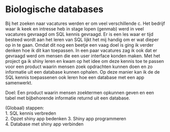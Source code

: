 # Biologische databases

Bij het zoeken naar vacatures werden er om veel verschillende c. Het bedrijf waar ik keek en intresse heb in stage lopen (genmab) werd in veel vacatures gevraagd om SQL kennis gevraagd. Er is een les waar er tijd besteed wordt aan het leren van SQL lijkt het mij handig om er wat dieper op in te gaan. Omdat dit nog een beetje een vaag doel is ging ik verder denken hoe ik dit kan toepassen. In een paar vacatures zag ik ook dat er gevraagd werd om mensen die een user interface konden maken. Met het project ga ik shiny leren en kwam op het idee om deze kennis toe te passen voor een product waarin mensen zoek opdrachten kunnen doen en zo informatie uit een database kunnen ophalen. Op deze manier kan ik de de SQL kennis toepassenen ook leren hoe een database met een app samenwerkt.

Doel: Een product waarin mensen zoektermen opkunnen geven en een tabel met bijbehorende informatie returnd uit een database.

(Globaal) stappen:    
1. SQL kennis verbreden     
2. Opzet shiny app bedenken
3. Shiny app programmeren    
4. Database met shiny app verbinden